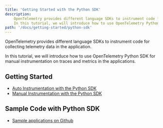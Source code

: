 ```yaml
---
title: 'Getting Started with the Python SDK'
description:
    OpenTelemetry provides different language SDKs to instrument code for collecting telemetry data in the application.
    In this tutorial, we will introduce how to use OpenTelemetry Python SDK for traces and metrics instrumentation in the application...
path: '/docs/getting-started/python-sdk'
---
```



OpenTelemetry provides different language SDKs to instrument code for collecting telemetry data in the application.

In this tutorial, we will introduce how to use OpenTelemetry Python SDK for manual instrumentation on traces and metrics in the applications.

<SectionSeparator />

## Getting Started 

* [Auto Instrumentation with the Python SDK](/docs/getting-started/python-sdk/trace-auto-instr)
* [Manual Instrumentation with the Python SDK](/docs/getting-started/python-sdk/trace-manual-instr)

## Sample Code with Python SDK 
* [Sample applications on Github](https://github.com/aws-observability/aws-otel-python/tree/mainline/sample-apps)




